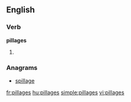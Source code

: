 ==English==

===Verb===
'''pillages'''

# {{third-person singular of|[[pillage]]}}

===Anagrams===
* [[spillage#English|spillage]]

[[fr:pillages]]
[[hu:pillages]]
[[simple:pillages]]
[[vi:pillages]]